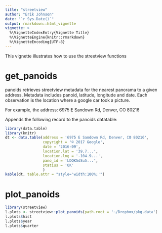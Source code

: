 ```yaml
---
title: "streetview"
author: "Erik Johnson"
date: "`r Sys.Date()`"
output: rmarkdown::html_vignette
vignette: >
  %\VignetteIndexEntry{Vignette Title}
  %\VignetteEngine{knitr::rmarkdown}
  %\VignetteEncoding{UTF-8}
---
```


This vignette illustrates how to use the streetview functions

# get_panoids

panoids retrieves streetview metadata for the nearest panorama to a given address. Metadata includes panoid, latitude, longitude and date. Each observation is the location where a google car took a picture. 

For example, the address: 6975 E Sandown Rd, Denver, CO 80216

Appends the following record to the panoids datatable: 


```r
library(data.table)
library(knitr)
dt <- data.table(address = '6975 E Sandown Rd, Denver, CO 80216',
                 copyright = '© 2017 Google',
                 date = '2016-09',
                 location.lat = '39.7...',
                 location.lng = '-104.9...',
                 pano_id = 'LDQK5dSu5...',
                 statius = 'OK'
                 )
kable(dt, table.attr = "style='width:100%;'")
```

# plot_panoids
```r
library(streetview)
l.plots <- streetview::plot_panoids(path.root = '~/Dropbox/pkg.data')
l.plots$hist
l.plots$year
l.plots$quarter
```



